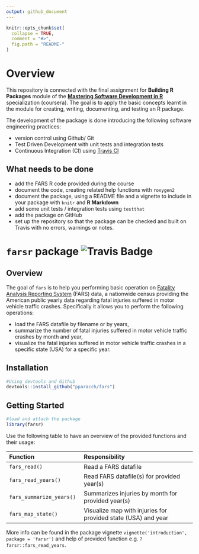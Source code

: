 ```yaml
---
output: github_document
---
```


<!-- README.md is generated from README.Rmd. Please edit that file -->

```r
knitr::opts_chunk$set(
  collapse = TRUE,
  comment = "#>",
  fig.path = "README-"
)
```

# Overview

This repository is connected with the final assignment for __Building R Packages__ module of the __[Mastering Software Development in R](https://www.coursera.org/specializations/r)__ specialization (coursera). The goal is to apply the basic concepts learnt in the module for creating, writing, documenting, and testing an R package. 

The development of the package is done introducing the following software engineering practices:

* version control using Github/ Git
* Test Driven Development with unit tests and integration tests
* Continuous Integration (CI) using [Travis CI](https://travis-ci.org)

## What needs to be done

* add the FARS R code provided during the course
* document the code, creating related help functions with `roxygen2`
* document the package, using a README file and a vignette to include in your package with `knitr` and __R Markdown__
* add some unit tests / integration tests using `testthat`
* add the package on GitHub
* set up the repository so that the package can be checked and built on Travis with no errors, warnings or notes.

# `farsr` package ![Travis Badge](https://travis-ci.org/pparacch/fars.svg?branch=master)

## Overview

The goal of `fars` is to help you performing basic operation on [Fatality Analysis Reporting System](https://www.nhtsa.gov/research-data/fatality-analysis-reporting-system-fars) (FARS) data, a nationwide census providing the American public yearly data regarding fatal injuries suffered in motor vehicle traffic crashes. Specifically it allows you to perform the following operations:

* load the FARS datafile by filename or by years,
* summarize the number of fatal injuries suffered in motor vehicle traffic crashes by month and year,
* visualize the fatal injuries suffered in motor vehicle traffic crashes in a specific state (USA) for a specific year.

## Installation

```r
#Using devtools and Github
devtools::install_github("pparacch/fars")
```

## Getting Started

```r
#load and attach the package
library(farsr)
```

Use the following table to have an overview of the provided functions and their usage:

| Function  | Responsibility |
| :--------- | :-------------- |
| `fars_read()`  | Read a FARS datafile |
| `fars_read_years()` | Read FARS datafile(s) for provided year(s) |
| `fars_summarize_years()` | Summarizes injuries by month for provided year(s) |
|`fars_map_state()` | Visualize map with injuries for provided state (USA) and year |

More info can be found in the package vignette `vignette('introduction', package = 'farsr')` and help of provided function e.g. `?farsr::fars_read_years`.






